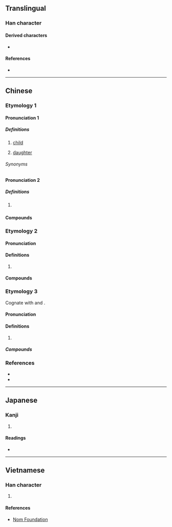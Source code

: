 {{character info/new}}
==Translingual==

===Han character===
{{Han char|rn=31|rad=囗|as=03|sn=6|four=60404|canj=WV|ids=⿴囗女}}

====Derived characters====
* {{l|mul|[[𥜫]], [[𦮗]]}}

====References====
* {{Han ref|kx=0217.060|dkj=04696|dj=0444.050|hdz=10713.080|uh=56E1|ud=22241|bh=C9C6|bd=51654}}

----

==Chinese==

===Etymology 1===
{{zh-forms}}

====Pronunciation 1====
{{zh-pron
|m=nān
|c=naam4
|w=3noe
|cat=n
}}

=====Definitions=====
{{zh-hanzi}}

# {{lb|zh|Wu}} [[child]]
# {{lb|zh|Wu|dated|_|in|_|Shanghai}} [[daughter]]

======Synonyms======
{{zh-dial|女兒}}

====Pronunciation 2====
{{zh-pron
|m=nān
|c=naam4
|w=1'noe
|cat=n
}}

=====Definitions=====
{{zh-hanzi}}

# {{lb|zh|Wu}} {{zh-only|囡囡|[[little]] [[darling]]}}

====Compounds====
{{zh-der|小囡|囡兒|囡兒大細|囡兒小姐|囡囡|過房囡兒|男小囡|女小囡|囡大細|大細囡|小小囡|乖囡|寶貝囡|阿囡|毛頭囡|兆頭囡|坐家囡|私囡|侄囡|侄囡兒|外甥囡|孫囡|孫囡兒}}

===Etymology 2===
{{zh-forms}}

====Pronunciation====
{{zh-pron
|c=neoi5,neoi5-2
|cat=n
}}

====Definitions====
{{zh-hanzi}}

# {{lb|zh|Cantonese}} {{zh-alt-form|*女|daughter; girlfriend; (cards) queen}}

====Compounds====
{{zh-der|囡囡}}

===Etymology 3===
{{zh-forms|alt=囝}}
Cognate with {{zh-l|囝|kiáⁿ, káⁿ}} and {{zh-l|仔|á}}.

====Pronunciation====
{{zh-pron
|mn=ml:kín/xm,tw:gín/qz:kán
|cat=n
}}

====Definitions====
{{zh-hanzi}}

# {{zh-only|囡仔}}

=====Compounds=====
{{zh-der|囡仔|查某囡仔|囡仔嬰|囡仔兄|囡仔工|囡仔款|囡仔囝|囡仔歌|囡仔人|囡仔疕|囡仔性|囡仔栽|育囡仔|育囡仔歌|猴囡仔|抾囡仔|年尾囡仔|騙囡仔|生囡仔|死囡仔|死囡仔脯|死囡仔䖙|查埔囡仔|𨑨迌囡仔}}

===References===
* {{R:twedu|B00480}}
* {{thcwda|267}}

----

==Japanese==

===Kanji===
{{ja-kanji|grade=|rs=囗03}}

# {{defn|lang=ja|sort=囗03}}

====Readings====
* {{ja-readings|goon=[[のう]] (nō)|kanon=[[なん]] (nan)|kun=}}

----

==Vietnamese==

===Han character===
{{vi-hantu|niếp|rs=囗03}}

# {{defn|lang=vi|sort=囗03}}

====References====
* [http://nomfoundation.org/common/nom_details.php?codepoint=56e1 Nom Foundation]